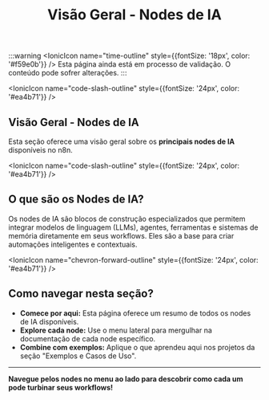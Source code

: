 ﻿---
sidebar_position: 1
title: "Visão Geral - Nodes de IA"
description: Introdução aos nodes de IA disponíveis no n8n
keywords: [n8n, ia, nodes, inteligência artificial, overview]
---

:::warning
<IonicIcon name="time-outline" style={{fontSize: '18px', color: '#f59e0b'}} />
Esta página ainda está em processo de validação. O conteúdo pode sofrer alterações.
:::

<IonicIcon name="code-slash-outline" style={{fontSize: '24px', color: '#ea4b71'}} />

## Visão Geral - Nodes de IA

Esta seção oferece uma visão geral sobre os **principais nodes de IA** disponíveis no n8n.

<IonicIcon name="code-slash-outline" style={{fontSize: '24px', color: '#ea4b71'}} />

## O que são os Nodes de IA?

Os nodes de IA são blocos de construção especializados que permitem integrar modelos de linguagem (LLMs), agentes, ferramentas e sistemas de memória diretamente em seus workflows. Eles são a base para criar automações inteligentes e contextuais.

<IonicIcon name="chevron-forward-outline" style={{fontSize: '24px', color: '#ea4b71'}} />

## Como navegar nesta seção?

- **Comece por aqui:** Esta página oferece um resumo de todos os nodes de IA disponíveis.
- **Explore cada node:** Use o menu lateral para mergulhar na documentação de cada node específico.
- **Combine com exemplos:** Aplique o que aprendeu aqui nos projetos da seção "Exemplos e Casos de Uso".

---

**Navegue pelos nodes no menu ao lado para descobrir como cada um pode turbinar seus workflows!**
